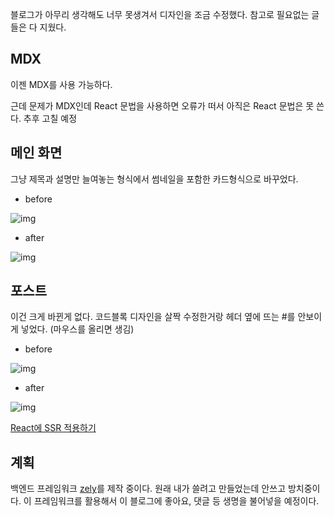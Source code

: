 블로그가 아무리 생각해도 너무 못생겨서 디자인을 조금 수정했다. 참고로 필요없는 글들은 다 지웠다.

## MDX

이젠 MDX를 사용 가능하다.

근데 문제가 MDX인데 React 문법을 사용하면 오류가 떠서 아직은 React 문법은 못 쓴다. 추후 고칠 예정

## 메인 화면

그냥 제목과 설명만 늘여놓는 형식에서 썸네일을 포함한 카드형식으로 바꾸었다.

- before

![img](/assets/2023-09-27-01.png)

- after

![img](/assets/2023-09-27-02.png)

## 포스트

이건 크게 바뀐게 없다. 코드블록 디자인을 살짝 수정한거랑 헤더 옆에 뜨는 #를 안보이게 넣었다. (마우스를 올리면 생김)

- before

![img](/assets/2023-09-27-03.png)

- after

![img](/assets/2023-09-27-04.png)

[React에 SSR 적용하기](/post/react에-ssr-적용하기)

## 계획

백엔드 프레임워크 [zely](https://github.com/zely-js/core)를 제작 중이다. 원래 내가 쓸려고 만들었는데 안쓰고 방치중이다. 이 프레임워크를 활용해서 이 블로그에 좋아요, 댓글 등 생명을 불어넣을 예정이다.
